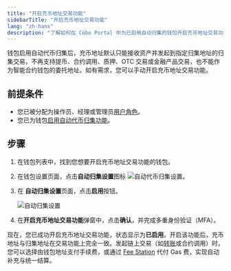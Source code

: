```yaml
---
title: "开启充币地址交易功能"
sidebarTitle: "开启充币地址交易功能"
lang: "zh-hans"
description: "了解如何在 Cobo Portal 中为已启用自动归集的钱包开启充币地址交易功能，恢复充币地址的转账和合约调用权限。"
---
```


钱包启用自动代币归集后，充币地址默认只能接收资产并发起到指定归集地址的归集交易，不再支持提币、合约调用、质押、OTC 交易或金融产品交易，也不能作为智能合约钱包的委托地址。如有需求，您可以手动开启充币地址交易功能。

## 前提条件
- 您已被分配为操作员、经理或管理员[用户角色](/cn/portal/organization/roles-and-permissions)。
- 您已为钱包[启用自动代币归集功能](/cn/portal/enable-auto-sweep)。

## 步骤
1. 在钱包列表中，找到您想要开启充币地址交易功能的钱包。
2. 在钱包设置页面，点击**自动归集设置**图标 <img src="/en/images/mpc-wallet/ocw/icon_sweep_settings.png" className="icon" alt="自动代币归集设置" />。
3. 在 **自动归集设置**页面，点击**启用**按钮。

    <img src="/cn/images/mpc-wallet/ocw/auto-sweep-settings.png" className="full_screen" alt="自动归集设置" />

4. 在**开启充币地址交易功能**弹窗中，点击**确认**，并完成多重身份验证（MFA）。

现在，您已成功开启充币地址交易功能，状态显示为**已启用**。开启该功能后，充币地址与归集地址在交易功能上完全一致。发起链上交易（如[转账](/cn/portal/transfer/introduction)或合约调用）时，您可以选择由钱包地址支付手续费，或通过 [Fee Station](/cn/portal/fee-station/introduction) 代付 Gas 费，实现自动补充与统一结算。